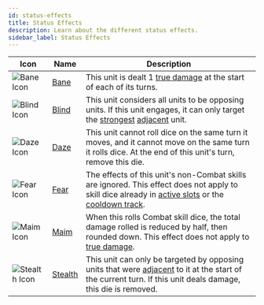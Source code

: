 ```yaml
---
id: status-effects
title: Status Effects
description: Learn about the different status effects.
sidebar_label: Status Effects
---
```


| Icon                                                | Name                                    | Description                                                                                                                                                                                                      |
| --------------------------------------------------- | --------------------------------------- | ---------------------------------------------------------------------------------------------------------------------------------------------------------------------------------------------------------------- |
| <img src="/icons/bane.svg" alt="Bane Icon" />       | [Bane](/docs/status-effects/bane)       | This unit is dealt 1 [true damage](/docs/glossary/true-damage) at the start of each of its turns.                                                                                                                |
| <img src="/icons/blind.svg" alt="Blind Icon" />     | [Blind](/docs/status-effects/blind)     | This unit considers all units to be opposing units. If this unit engages, it can only target the [strongest](/docs/glossary/strongest) [adjacent](/docs/glossary/adjacent) unit.                                 |
| <img src="/icons/daze.svg" alt="Daze Icon" />       | [Daze](/docs/status-effects/daze)       | This unit cannot roll dice on the same turn it moves, and it cannot move on the same turn it rolls dice. At the end of this unit's turn, remove this die.                                                        |
| <img src="/icons/fear.svg" alt="Fear Icon" />       | [Fear](/docs/status-effects/fear)       | The effects of this unit's non-Combat skills are ignored. This effect does not apply to skill dice already in [active slots](/docs/glossary/active-slot) or the [cooldown track](/docs/glossary/cooldown-track). |
| <img src="/icons/maim.svg" alt="Maim Icon" />       | [Maim](/docs/status-effects/maim)       | When this rolls Combat skill dice, the total damage rolled is reduced by half, then rounded down. This effect does not apply to [true damage](/docs/glossary/true-damage).                                       |
| <img src="/icons/stealth.svg" alt="Stealth Icon" /> | [Stealth](/docs/status-effects/stealth) | This unit can only be targeted by opposing units that were [adjacent](/docs/glossary/adjacent) to it at the start of the current turn. If this unit deals damage, this die is removed.                           |
